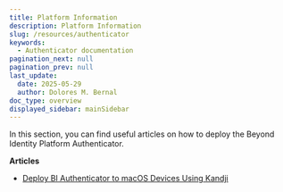 ```yaml
---
title: Platform Information
description: Platform Information
slug: /resources/authenticator
keywords:
  - Authenticator documentation
pagination_next: null
pagination_prev: null
last_update:
  date: 2025-05-29
  author: Dolores M. Bernal
doc_type: overview
displayed_sidebar: mainSidebar
---
```


In this section, you can find useful articles on how to deploy the Beyond Identity Platform Authenticator.

**Articles**

- [Deploy BI Authenticator to macOS Devices Using Kandji](https://docs.beyondidentity.com/docs/resources/platform-authenticator/kandji)
